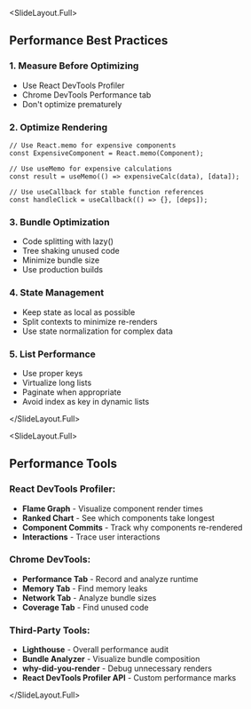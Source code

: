 
<SlideLayout.Full>
## Performance Best Practices

### 1. **Measure Before Optimizing**
- Use React DevTools Profiler
- Chrome DevTools Performance tab
- Don't optimize prematurely

### 2. **Optimize Rendering**
```tsx
// Use React.memo for expensive components
const ExpensiveComponent = React.memo(Component);

// Use useMemo for expensive calculations
const result = useMemo(() => expensiveCalc(data), [data]);

// Use useCallback for stable function references
const handleClick = useCallback(() => {}, [deps]);
```

### 3. **Bundle Optimization**
- Code splitting with lazy()
- Tree shaking unused code
- Minimize bundle size
- Use production builds

### 4. **State Management**
- Keep state as local as possible
- Split contexts to minimize re-renders
- Use state normalization for complex data

### 5. **List Performance**
- Use proper keys
- Virtualize long lists
- Paginate when appropriate
- Avoid index as key in dynamic lists

</SlideLayout.Full>

<SlideLayout.Full>
## Performance Tools

### React DevTools Profiler:
- **Flame Graph** - Visualize component render times
- **Ranked Chart** - See which components take longest
- **Component Commits** - Track why components re-rendered
- **Interactions** - Trace user interactions

### Chrome DevTools:
- **Performance Tab** - Record and analyze runtime
- **Memory Tab** - Find memory leaks
- **Network Tab** - Analyze bundle sizes
- **Coverage Tab** - Find unused code

### Third-Party Tools:
- **Lighthouse** - Overall performance audit
- **Bundle Analyzer** - Visualize bundle composition
- **why-did-you-render** - Debug unnecessary renders
- **React DevTools Profiler API** - Custom performance marks

</SlideLayout.Full>